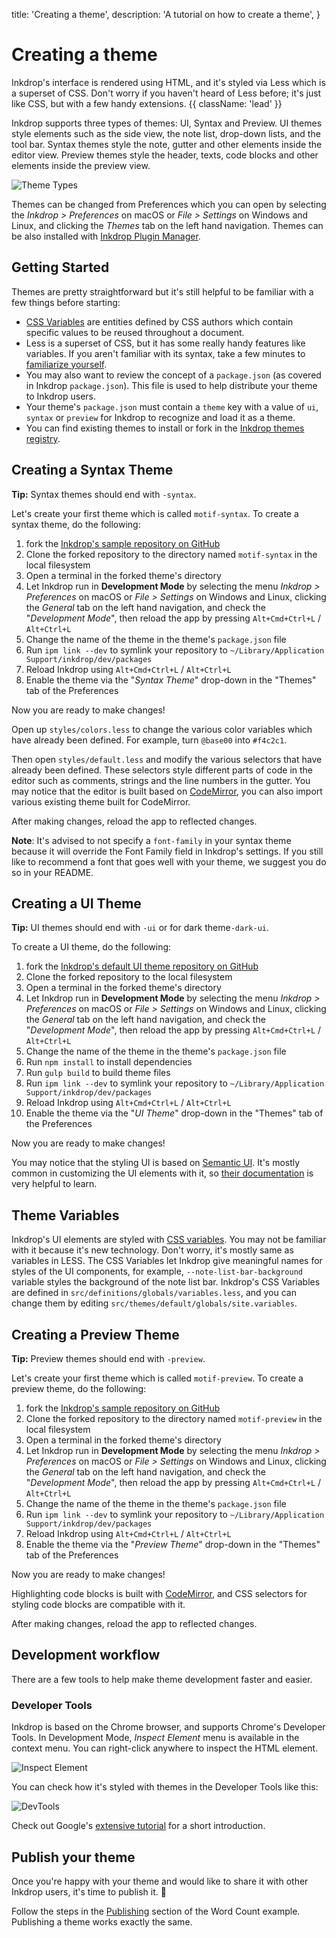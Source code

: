   title: 'Creating a theme',
  description:
    'A tutorial on how to create a theme',
}

# Creating a theme

Inkdrop's interface is rendered using HTML, and it's styled via Less which is a superset of CSS. Don't worry if you haven't heard of Less before; it's just like CSS, but with a few handy extensions. {{ className: 'lead' }}

Inkdrop supports three types of themes: UI, Syntax and Preview. UI themes style elements such as the side view, the note list, drop-down lists, and the tool bar. Syntax themes style the note, gutter and other elements inside the editor view. Preview themes style the header, texts, code blocks and other elements inside the preview view.

![Theme Types](/images/creating-a-theme_types.png)

Themes can be changed from Preferences which you can open by selecting the _Inkdrop > Preferences_ on macOS or _File > Settings_ on Windows and Linux, and clicking the _Themes_ tab on the left hand navigation.
Themes can be also installed with [Inkdrop Plugin Manager](https://docs.inkdrop.app/manual/extend-inkdrop-with-plugins).

## Getting Started

Themes are pretty straightforward but it's still helpful to be familiar with a few things before starting:

- [CSS Variables](https://developer.mozilla.org/en-US/docs/Web/CSS/Using_CSS_variables) are entities defined by CSS authors which contain specific values to be reused throughout a document.
- Less is a superset of CSS, but it has some really handy features like variables. If you aren't familiar with its syntax, take a few minutes to [familiarize yourself](https://speakerdeck.com/danmatthews/less-css).
- You may also want to review the concept of a `package.json` (as covered in Inkdrop `package.json`). This file is used to help distribute your theme to Inkdrop users.
- Your theme's `package.json` must contain a `theme` key with a value of `ui`, `syntax` or `preview` for Inkdrop to recognize and load it as a theme.
- You can find existing themes to install or fork in the [Inkdrop themes registry](https://my.inkdrop.app/plugins/theme).

## Creating a Syntax Theme

<Note>
  <strong>Tip:</strong> Syntax themes should end with <code>-syntax</code>.
</Note>

Let's create your first theme which is called `motif-syntax`.
To create a syntax theme, do the following:

1. fork the [Inkdrop's sample repository on GitHub](https://github.com/inkdropapp/inkdrop-default-light-syntax-theme)
2. Clone the forked repository to the directory named `motif-syntax` in the local filesystem
3. Open a terminal in the forked theme's directory
4. Let Inkdrop run in **Development Mode** by selecting the menu _Inkdrop > Preferences_ on macOS or _File > Settings_ on Windows and Linux, clicking the _General_ tab on the left hand navigation, and check the "_Development Mode_", then reload the app by pressing `Alt+Cmd+Ctrl+L` / `Alt+Ctrl+L`
5. Change the name of the theme in the theme's `package.json` file
6. Run `ipm link --dev` to symlink your repository to `~/Library/Application Support/inkdrop/dev/packages`
7. Reload Inkdrop using `Alt+Cmd+Ctrl+L` / `Alt+Ctrl+L`
8. Enable the theme via the "_Syntax Theme_" drop-down in the "Themes" tab of the Preferences

Now you are ready to make changes!

Open up `styles/colors.less` to change the various color variables which have already been defined. For example, turn `@base00` into `#f4c2c1`.

Then open `styles/default.less` and modify the various selectors that have already been defined. These selectors style different parts of code in the editor such as comments, strings and the line numbers in the gutter.
You may notice that the editor is built based on [CodeMirror](https://codemirror.net/), you can also import various existing theme built for CodeMirror.

After making changes, reload the app to reflected changes.

<Warning>
<strong>Note</strong>: It's advised to not specify a <code>font-family</code> in your syntax theme because it will override the Font Family field in Inkdrop's settings. If you still like to recommend a font that goes well with your theme, we suggest you do so in your README.
</Warning>

## Creating a UI Theme

<Note>
  <strong>Tip:</strong> UI themes should end with <code>-ui</code> or for dark theme<code>-dark-ui</code>.
</Note>

To create a UI theme, do the following:

1. fork the [Inkdrop's default UI theme repository on GitHub](https://github.com/inkdropapp/inkdrop-default-light-ui-theme)
2. Clone the forked repository to the local filesystem
3. Open a terminal in the forked theme's directory
4. Let Inkdrop run in **Development Mode** by selecting the menu _Inkdrop > Preferences_ on macOS or _File > Settings_ on Windows and Linux, clicking the _General_ tab on the left hand navigation, and check the "_Development Mode_", then reload the app by pressing `Alt+Cmd+Ctrl+L` / `Alt+Ctrl+L`
5. Change the name of the theme in the theme's `package.json` file
6. Run `npm install` to install dependencies
7. Run `gulp build` to build theme files
8. Run `ipm link --dev` to symlink your repository to `~/Library/Application Support/inkdrop/dev/packages`
9. Reload Inkdrop using `Alt+Cmd+Ctrl+L` / `Alt+Ctrl+L`
10. Enable the theme via the "_UI Theme_" drop-down in the "Themes" tab of the Preferences

Now you are ready to make changes!

You may notice that the styling UI is based on [Semantic UI](http://semantic-ui.com/). It's mostly common in customizing the UI elements with it, so [their documentation](http://learnsemantic.com/) is very helpful to learn.

## Theme Variables

Inkdrop's UI elements are styled with [CSS variables](https://developer.mozilla.org/en-US/docs/Web/CSS/Using_CSS_variables). You may not be familiar with it because it's new technology. Don't worry, it's mostly same as variables in LESS. The CSS Variables let Inkdrop give meaningful names for styles of the UI components, for example, `--note-list-bar-background` variable styles the background of the note list bar.
Inkdrop's CSS Variables are defined in `src/definitions/globals/variables.less`, and you can change them by editing `src/themes/default/globals/site.variables`.

## Creating a Preview Theme

<Note>
  <strong>Tip:</strong> Preview themes should end with <code>-preview</code>.
</Note>

Let's create your first theme which is called `motif-preview`.
To create a preview theme, do the following:

1. fork the [Inkdrop's sample repository on GitHub](https://github.com/inkdropapp/inkdrop-github-preview-theme)
2. Clone the forked repository to the directory named `motif-preview` in the local filesystem
3. Open a terminal in the forked theme's directory
4. Let Inkdrop run in **Development Mode** by selecting the menu _Inkdrop > Preferences_ on macOS or _File > Settings_ on Windows and Linux, clicking the _General_ tab on the left hand navigation, and check the "_Development Mode_", then reload the app by pressing `Alt+Cmd+Ctrl+L` / `Alt+Ctrl+L`
5. Change the name of the theme in the theme's `package.json` file
6. Run `ipm link --dev` to symlink your repository to `~/Library/Application Support/inkdrop/dev/packages`
7. Reload Inkdrop using `Alt+Cmd+Ctrl+L` / `Alt+Ctrl+L`
8. Enable the theme via the "_Preview Theme_" drop-down in the "Themes" tab of the Preferences

Now you are ready to make changes!

Highlighting code blocks is built with [CodeMirror](https://codemirror.net/demo/theme.html), and CSS selectors for styling code blocks are compatible with it.

After making changes, reload the app to reflected changes.

## Development workflow

There are a few tools to help make theme development faster and easier.

### Developer Tools

Inkdrop is based on the Chrome browser, and supports Chrome's Developer Tools.
In Development Mode, _Inspect Element_ menu is available in the context menu. You can right-click anywhere to inspect the HTML element.

![Inspect Element](/images/creating-a-theme_inspect-element.png)

You can check how it's styled with themes in the Developer Tools like this:

![DevTools](/images/creating-a-theme_devtools.png)

Check out Google's [extensive tutorial](https://developers.google.com/web/tools/chrome-devtools/iterate/inspect-styles/?utm_source=dcc&utm_medium=redirect&utm_campaign=2016q3) for a short introduction.

## Publish your theme

Once you're happy with your theme and would like to share it with other Inkdrop users, it's time to publish it. 🎉

Follow the steps in the [Publishing](/guides/plugin-word-count#publishing) section of the Word Count example. Publishing a theme works exactly the same.
